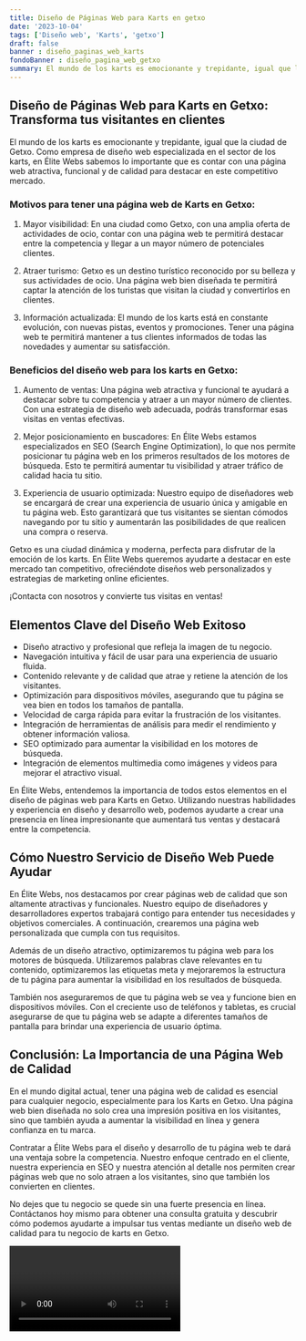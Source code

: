 ```yaml
---
title: Diseño de Páginas Web para Karts en getxo
date: '2023-10-04'
tags: ['Diseño web', 'Karts', 'getxo']
draft: false
banner : diseño_paginas_web_karts
fondoBanner : diseño_pagina_web_getxo
summary: El mundo de los karts es emocionante y trepidante, igual que la ciudad de Getxo. Como empresa de diseño web especializada en el sector de los karts, en Élite Webs sabemos lo importante que es contar con una página web atractiva, funcional y de calidad para destacar en este competitivo mercado.
---
```


## Diseño de Páginas Web para Karts en Getxo: Transforma tus visitantes en clientes

El mundo de los karts es emocionante y trepidante, igual que la ciudad de Getxo. Como empresa de diseño web especializada en el sector de los karts, en Élite Webs sabemos lo importante que es contar con una página web atractiva, funcional y de calidad para destacar en este competitivo mercado.

### Motivos para tener una página web de Karts en Getxo:

1. Mayor visibilidad: En una ciudad como Getxo, con una amplia oferta de actividades de ocio, contar con una página web te permitirá destacar entre la competencia y llegar a un mayor número de potenciales clientes.

2. Atraer turismo: Getxo es un destino turístico reconocido por su belleza y sus actividades de ocio. Una página web bien diseñada te permitirá captar la atención de los turistas que visitan la ciudad y convertirlos en clientes.

3. Información actualizada: El mundo de los karts está en constante evolución, con nuevas pistas, eventos y promociones. Tener una página web te permitirá mantener a tus clientes informados de todas las novedades y aumentar su satisfacción.

### Beneficios del diseño web para los karts en Getxo:

1. Aumento de ventas: Una página web atractiva y funcional te ayudará a destacar sobre tu competencia y atraer a un mayor número de clientes. Con una estrategia de diseño web adecuada, podrás transformar esas visitas en ventas efectivas.

2. Mejor posicionamiento en buscadores: En Élite Webs estamos especializados en SEO (Search Engine Optimization), lo que nos permite posicionar tu página web en los primeros resultados de los motores de búsqueda. Esto te permitirá aumentar tu visibilidad y atraer tráfico de calidad hacia tu sitio.

3. Experiencia de usuario optimizada: Nuestro equipo de diseñadores web se encargará de crear una experiencia de usuario única y amigable en tu página web. Esto garantizará que tus visitantes se sientan cómodos navegando por tu sitio y aumentarán las posibilidades de que realicen una compra o reserva.

Getxo es una ciudad dinámica y moderna, perfecta para disfrutar de la emoción de los karts. En Élite Webs queremos ayudarte a destacar en este mercado tan competitivo, ofreciéndote diseños web personalizados y estrategias de marketing online eficientes.

¡Contacta con nosotros y convierte tus visitas en ventas!

<GifSeo />

<Cta />

## Elementos Clave del Diseño Web Exitoso

- Diseño atractivo y profesional que refleja la imagen de tu negocio.
- Navegación intuitiva y fácil de usar para una experiencia de usuario fluida.
- Contenido relevante y de calidad que atrae y retiene la atención de los visitantes.
- Optimización para dispositivos móviles, asegurando que tu página se vea bien en todos los tamaños de pantalla.
- Velocidad de carga rápida para evitar la frustración de los visitantes.
- Integración de herramientas de análisis para medir el rendimiento y obtener información valiosa.
- SEO optimizado para aumentar la visibilidad en los motores de búsqueda.
- Integración de elementos multimedia como imágenes y videos para mejorar el atractivo visual.

En Élite Webs, entendemos la importancia de todos estos elementos en el diseño de páginas web para Karts en Getxo. Utilizando nuestras habilidades y experiencia en diseño y desarrollo web, podemos ayudarte a crear una presencia en línea impresionante que aumentará tus ventas y destacará entre la competencia.

## Cómo Nuestro Servicio de Diseño Web Puede Ayudar

En Élite Webs, nos destacamos por crear páginas web de calidad que son altamente atractivas y funcionales. Nuestro equipo de diseñadores y desarrolladores expertos trabajará contigo para entender tus necesidades y objetivos comerciales. A continuación, crearemos una página web personalizada que cumpla con tus requisitos.

Además de un diseño atractivo, optimizaremos tu página web para los motores de búsqueda. Utilizaremos palabras clave relevantes en tu contenido, optimizaremos las etiquetas meta y mejoraremos la estructura de tu página para aumentar la visibilidad en los resultados de búsqueda.

También nos aseguraremos de que tu página web se vea y funcione bien en dispositivos móviles. Con el creciente uso de teléfonos y tabletas, es crucial asegurarse de que tu página web se adapte a diferentes tamaños de pantalla para brindar una experiencia de usuario óptima.

## Conclusión: La Importancia de una Página Web de Calidad

En el mundo digital actual, tener una página web de calidad es esencial para cualquier negocio, especialmente para los Karts en Getxo. Una página web bien diseñada no solo crea una impresión positiva en los visitantes, sino que también ayuda a aumentar la visibilidad en línea y genera confianza en tu marca.

Contratar a Élite Webs para el diseño y desarrollo de tu página web te dará una ventaja sobre la competencia. Nuestro enfoque centrado en el cliente, nuestra experiencia en SEO y nuestra atención al detalle nos permiten crear páginas web que no solo atraen a los visitantes, sino que también los convierten en clientes.

No dejes que tu negocio se quede sin una fuerte presencia en línea. Contáctanos hoy mismo para obtener una consulta gratuita y descubrir cómo podemos ayudarte a impulsar tus ventas mediante un diseño web de calidad para tu negocio de karts en Getxo.

<Video />

<CtaBot job='Karts' city='getxo'/>

<Gmaps query='getxo+españa+maps' />